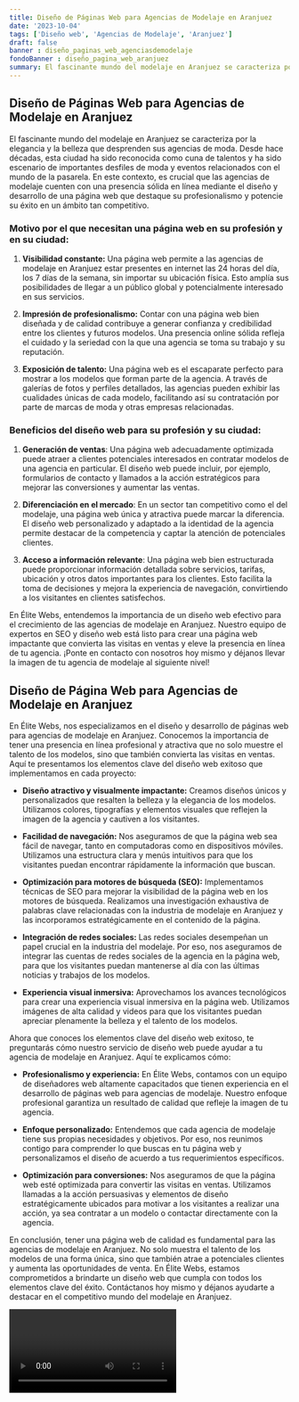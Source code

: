 ```yaml
---
title: Diseño de Páginas Web para Agencias de Modelaje en Aranjuez
date: '2023-10-04'
tags: ['Diseño web', 'Agencias de Modelaje', 'Aranjuez']
draft: false
banner : diseño_paginas_web_agenciasdemodelaje
fondoBanner : diseño_pagina_web_aranjuez
summary: El fascinante mundo del modelaje en Aranjuez se caracteriza por la elegancia y la belleza que desprenden sus agencias de moda. Desde hace décadas, esta ciudad ha sido reconocida como cuna de talentos y ha sido escenario de importantes desfiles de moda y eventos relacionados con el mundo de la pasarela. En este contexto, es crucial que las agencias de modelaje cuenten con una presencia sólida en línea mediante el diseño y desarrollo de una página web que destaque su profesionalismo y potencie su éxito en un ámbito tan competitivo.
---
```


## Diseño de Páginas Web para Agencias de Modelaje en Aranjuez

El fascinante mundo del modelaje en Aranjuez se caracteriza por la elegancia y la belleza que desprenden sus agencias de moda. Desde hace décadas, esta ciudad ha sido reconocida como cuna de talentos y ha sido escenario de importantes desfiles de moda y eventos relacionados con el mundo de la pasarela. En este contexto, es crucial que las agencias de modelaje cuenten con una presencia sólida en línea mediante el diseño y desarrollo de una página web que destaque su profesionalismo y potencie su éxito en un ámbito tan competitivo.

### Motivo por el que necesitan una página web en su profesión y en su ciudad:

1. **Visibilidad constante:** Una página web permite a las agencias de modelaje en Aranjuez estar presentes en internet las 24 horas del día, los 7 días de la semana, sin importar su ubicación física. Esto amplía sus posibilidades de llegar a un público global y potencialmente interesado en sus servicios.

2. **Impresión de profesionalismo:** Contar con una página web bien diseñada y de calidad contribuye a generar confianza y credibilidad entre los clientes y futuros modelos. Una presencia online sólida refleja el cuidado y la seriedad con la que una agencia se toma su trabajo y su reputación.

3. **Exposición de talento:** Una página web es el escaparate perfecto para mostrar a los modelos que forman parte de la agencia. A través de galerías de fotos y perfiles detallados, las agencias pueden exhibir las cualidades únicas de cada modelo, facilitando así su contratación por parte de marcas de moda y otras empresas relacionadas.

### Beneficios del diseño web para su profesión y su ciudad:

1. **Generación de ventas**: Una página web adecuadamente optimizada puede atraer a clientes potenciales interesados en contratar modelos de una agencia en particular. El diseño web puede incluir, por ejemplo, formularios de contacto y llamados a la acción estratégicos para mejorar las conversiones y aumentar las ventas.

2. **Diferenciación en el mercado**: En un sector tan competitivo como el del modelaje, una página web única y atractiva puede marcar la diferencia. El diseño web personalizado y adaptado a la identidad de la agencia permite destacar de la competencia y captar la atención de potenciales clientes.

3. **Acceso a información relevante**: Una página web bien estructurada puede proporcionar información detallada sobre servicios, tarifas, ubicación y otros datos importantes para los clientes. Esto facilita la toma de decisiones y mejora la experiencia de navegación, convirtiendo a los visitantes en clientes satisfechos.

En Élite Webs, entendemos la importancia de un diseño web efectivo para el crecimiento de las agencias de modelaje en Aranjuez. Nuestro equipo de expertos en SEO y diseño web está listo para crear una página web impactante que convierta las visitas en ventas y eleve la presencia en línea de tu agencia. ¡Ponte en contacto con nosotros hoy mismo y déjanos llevar la imagen de tu agencia de modelaje al siguiente nivel!

<GifSeo />

<Cta />

## Diseño de Página Web para Agencias de Modelaje en Aranjuez

En Élite Webs, nos especializamos en el diseño y desarrollo de páginas web para agencias de modelaje en Aranjuez. Conocemos la importancia de tener una presencia en línea profesional y atractiva que no solo muestre el talento de los modelos, sino que también convierta las visitas en ventas. Aquí te presentamos los elementos clave del diseño web exitoso que implementamos en cada proyecto:

- **Diseño atractivo y visualmente impactante:** Creamos diseños únicos y personalizados que resalten la belleza y la elegancia de los modelos. Utilizamos colores, tipografías y elementos visuales que reflejen la imagen de la agencia y cautiven a los visitantes.

- **Facilidad de navegación:** Nos aseguramos de que la página web sea fácil de navegar, tanto en computadoras como en dispositivos móviles. Utilizamos una estructura clara y menús intuitivos para que los visitantes puedan encontrar rápidamente la información que buscan.

- **Optimización para motores de búsqueda (SEO):** Implementamos técnicas de SEO para mejorar la visibilidad de la página web en los motores de búsqueda. Realizamos una investigación exhaustiva de palabras clave relacionadas con la industria de modelaje en Aranjuez y las incorporamos estratégicamente en el contenido de la página.

- **Integración de redes sociales:** Las redes sociales desempeñan un papel crucial en la industria del modelaje. Por eso, nos aseguramos de integrar las cuentas de redes sociales de la agencia en la página web, para que los visitantes puedan mantenerse al día con las últimas noticias y trabajos de los modelos.

- **Experiencia visual inmersiva:** Aprovechamos los avances tecnológicos para crear una experiencia visual inmersiva en la página web. Utilizamos imágenes de alta calidad y videos para que los visitantes puedan apreciar plenamente la belleza y el talento de los modelos.

Ahora que conoces los elementos clave del diseño web exitoso, te preguntarás cómo nuestro servicio de diseño web puede ayudar a tu agencia de modelaje en Aranjuez. Aquí te explicamos cómo:

- **Profesionalismo y experiencia:** En Élite Webs, contamos con un equipo de diseñadores web altamente capacitados que tienen experiencia en el desarrollo de páginas web para agencias de modelaje. Nuestro enfoque profesional garantiza un resultado de calidad que refleje la imagen de tu agencia.

- **Enfoque personalizado:** Entendemos que cada agencia de modelaje tiene sus propias necesidades y objetivos. Por eso, nos reunimos contigo para comprender lo que buscas en tu página web y personalizamos el diseño de acuerdo a tus requerimientos específicos.

- **Optimización para conversiones:** Nos aseguramos de que la página web esté optimizada para convertir las visitas en ventas. Utilizamos llamadas a la acción persuasivas y elementos de diseño estratégicamente ubicados para motivar a los visitantes a realizar una acción, ya sea contratar a un modelo o contactar directamente con la agencia.

En conclusión, tener una página web de calidad es fundamental para las agencias de modelaje en Aranjuez. No solo muestra el talento de los modelos de una forma única, sino que también atrae a potenciales clientes y aumenta las oportunidades de venta. En Élite Webs, estamos comprometidos a brindarte un diseño web que cumpla con todos los elementos clave del éxito. Contáctanos hoy mismo y déjanos ayudarte a destacar en el competitivo mundo del modelaje en Aranjuez.

<Video />

<CtaBot job='Agencias de Modelaje' city='Aranjuez'/>

<Gmaps query='Aranjuez+españa+maps' />